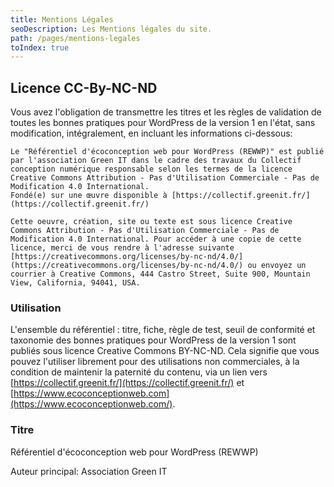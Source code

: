 ```yaml
---
title: Mentions Légales
seoDescription: Les Mentions légales du site.
path: /pages/mentions-legales
toIndex: true
---
```


## Licence CC-By-NC-ND

Vous avez l'obligation de transmettre les titres et les règles de validation de toutes les bonnes pratiques pour WordPress de la version 1 en l'état, sans modification, intégralement, en incluant les informations ci-dessous:

    Le "Référentiel d'écoconception web pour WordPress (REWWP)" est publié par l'association Green IT dans le cadre des travaux du Collectif conception numérique responsable selon les termes de la licence Creative Commons Attribution - Pas d'Utilisation Commerciale - Pas de Modification 4.0 International.
    Fondé(e) sur une œuvre disponible à [https://collectif.greenit.fr/](https://collectif.greenit.fr/)

    Cette oeuvre, création, site ou texte est sous licence Creative Commons Attribution - Pas d'Utilisation Commerciale - Pas de Modification 4.0 International. Pour accéder à une copie de cette licence, merci de vous rendre à l'adresse suivante [https://creativecommons.org/licenses/by-nc-nd/4.0/](https://creativecommons.org/licenses/by-nc-nd/4.0/) ou envoyez un courrier à Creative Commons, 444 Castro Street, Suite 900, Mountain View, California, 94041, USA.

### Utilisation

L'ensemble du référentiel : titre, fiche, règle de test, seuil de conformité et taxonomie des bonnes pratiques pour WordPress de la version 1 sont publiés sous licence Creative Commons BY-NC-ND. Cela signifie que vous pouvez l'utiliser librement pour des utilisations non commerciales, à la condition de maintenir la paternité du contenu, via un lien vers [https://collectif.greenit.fr/](https://collectif.greenit.fr/) et [https://www.ecoconceptionweb.com](https://www.ecoconceptionweb.com/).

### Titre

Référentiel d'écoconception web pour WordPress (REWWP)

Auteur principal: Association Green IT
